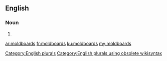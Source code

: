 ==English==

===Noun===
{{head|en}}

# {{plural of|moldboard}}

[[Category:English plurals]][[Category:English plurals using obsolete wikisyntax]]

[[ar:moldboards]]
[[fr:moldboards]]
[[ku:moldboards]]
[[my:moldboards]]